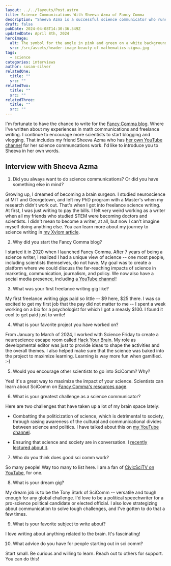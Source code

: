 ```yaml
---
layout: ../../layouts/Post.astro
title: Science Communications With Sheeva Azma of Fancy Comma
description: "Sheeva Azma is a successful science communicator who runs her own freelance business. "
draft: false
pubDate: 2024-04-08T14:30:36.549Z
updatedDate: April 8th, 2024
heroImage:
  alt: The symbol for the angle in pink and green on a white background.
  src: /src/assets/header-image-beauty-of-mathematics-sigma.jpg
tags:
  - science
categories: interviews
author: susan-silver
relatedOne:
  title: ""
  src: ""
relatedTwo:
  title: ""
  src: ""
relatedThree:
  title: ""
  src: ""
---
```



I'm fortunate to have the chance to write for the [Fancy Comma blog](https://fancycomma.com/category/uncategorized/author/suzza-silver/). Where I've written about my experiences in math communications and freelance writing. I continue to encourage more scientists to start blogging and vlogging. That includes my friend Sheeva Azma who has [her own YouTube channel](https://www.youtube.com/@fancycomma) for her science communcations work. I'd like to introduce you to Sheeva in her own words.

## Interview with Sheeva Azma


1. Did you always want to do science communications? Or did you have something else in mind?

Growing up, I dreamed of becoming a brain surgeon. I studied neuroscience at MIT and Georgetown, and left my PhD program with a Master's when my research didn't work out. That's when I got into freelance science writing. At first, I was just writing to pay the bills. I felt very weird working as a writer when all my friends who studied STEM were becoming doctors and scientists. I didn't mean to become a writer, at all, but now I can't imagine myself doing anything else. You can learn more about my journey to science writing in [my Xylom article](https://www.thexylom.com/post/science-writing-was-worth-it-it-just-took-longer-than-i-thought).

2. Why did you start the Fancy Comma blog?

I started it in 2020 when I launched Fancy Comma. After 7 years of being a science writer, I realized I had a unique view of science -- one most people, including scientists themselves, do not have. My goal was to create a platform where we could discuss the far-reaching impacts of science in marketing, communication, journalism, and policy. We now also have a social media presence, including [a YouTube channel](https://www.youtube.com/@fancycomma)!

3. What was your first freelance writing gig like?

My first freelance writing gigs paid so little -- $9 here, $25 there. I was so excited to get my first job that the pay did not matter to me -- I spent a week working on a bio for a psychologist for which I got a measly $100. I found it cool to get paid just to write!

4. What is your favorite project you have worked on?

From January to March of 2024, I worked with Science Friday to create a neuroscience escape room called [Hack Your Brain](https://sciencefriday.com/hackyourbrain). My role as developmental editor was just to provide ideas to shape the activities and the overall themes. I also helped make sure that the science was baked into the project to maximize learning. Learning is way more fun when gamified. :-)

5. Would you encourage other scientists to go into SciComm? Why?

Yes! It's a great way to maximize the impact of your science. Scientists can learn about SciComm on [Fancy Comma's resources page](https://www.fancycomma.com/resources).

6. What is your greatest challenge as a science communicator?

Here are two challenges that have taken up a lot of my brain space lately:

- Combatting the politicization of science, which is detrimental to society, through raising awareness of the cultural and communicational divides between science and politics. I have talked about this on [my YouTube channel](https://www.youtube.com/watch?v=gHhRqWKO-o8).

- Ensuring that science and society are in conversation. I [recently lectured about it](https://www.youtube.com/watch?v=yWhAC7pvPYE&ab_channel=FancyComma).

7. Who do you think does good sci comm work?

So many people! Way too many to list here. I am a fan of [CivicSciTV on YouTube](https://www.youtube.com/@CivicSciTV), for one.

8. What is your dream gig?

My dream job is to be the Tony Stark of SciComm -- versatile and tough enough for any global challenge. I'd love to be a political speechwriter for a pro-science political candidate or elected official. I also love strategizing about communication to solve tough challenges, and I've gotten to do that a few times. 

9. What is your favorite subject to write about?

I love writing about anything related to the brain. It's fascinating!

10. What advice do you have for people starting out in sci comm?

Start small. Be curious and willing to learn. Reach out to others for support. You can do this!

